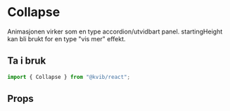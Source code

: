 
<Meta of={CollapseStories} />

# Collapse

Animasjonen virker som en type accordion/utvidbart panel. startingHeight kan bli brukt for en type "vis mer" effekt.

## Ta i bruk

```jsx
import { Collapse } from "@kvib/react";
```

## Props

<Canvas of={CollapseStories.Collapse} />
<Controls of={CollapseStories.Collapse} />
